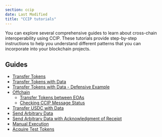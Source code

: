 ```yaml
---
section: ccip
date: Last Modified
title: "CCIP tutorials"
---
```


You can explore several comprehensive guides to learn about cross-chain interoperability using CCIP. These tutorials provide step-by-step instructions to help you understand different patterns that you can incorporate into your blockchain projects.

## Guides

- [Transfer Tokens](/ccip/tutorials/cross-chain-tokens)
- [Transfer Tokens with Data](/ccip/tutorials/programmable-token-transfers)
- [Transfer Tokens with Data - Defensive Example](/ccip/tutorials/programmable-token-transfers-defensive)
- [Offchain](/ccip/tutorials/offchain)
  - [Transfer Tokens between EOAs](/ccip/tutorials/cross-chain-tokens-from-eoa)
  - [Checking CCIP Message Status](/ccip/tutorials/get-status-offchain)
- [Transfer USDC with Data](/ccip/tutorials/usdc)
- [Send Arbitrary Data](/ccip/tutorials/send-arbitrary-data)
- [Send Arbitrary Data with Acknowledgment of Receipt](/ccip/tutorials/send-arbitrary-data-receipt-acknowledgment)
- [Manual Execution](/ccip/tutorials/manual-execution)
- [Acquire Test Tokens](/ccip/test-tokens)
